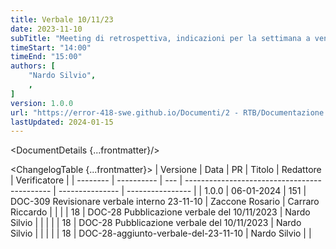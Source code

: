 ```yaml
---
title: Verbale 10/11/23
date: 2023-11-10
subTitle: "Meeting di retrospettiva, indicazioni per la settimana a venire"
timeStart: "14:00"
timeEnd: "15:00"
authors: [
	"Nardo Silvio",
	,
]
version: 1.0.0
url: "https://error-418-swe.github.io/Documenti/2 - RTB/Documentazione interna/Verbali/23-11-10_v1.0.0.pdf"
lastUpdated: 2024-01-15
---
```



<DocumentDetails {...frontmatter}/>

<ChangelogTable {...frontmatter}>
| Versione | Data       | PR  | Titolo                                       | Redattore       | Verificatore     |
| -------- | ---------- | --- | -------------------------------------------- | --------------- | ---------------- |
| 1.0.0    | 06-01-2024 | 151 | DOC-309 Revisionare verbale interno 23-11-10 | Zaccone Rosario | Carraro Riccardo |
|          |            | 18  | DOC-28 Pubblicazione verbale del 10/11/2023  | Nardo Silvio    |                  |
|          |            | 18  | DOC-28 Pubblicazione verbale del 10/11/2023  | Nardo Silvio    |                  |
|          |            | 18  | DOC-28-aggiunto-verbale-del-23-11-10         | Nardo Silvio    |                  |
</ChangelogTable>

